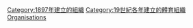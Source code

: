 {{Cat topic in year| topic=建立的體育組織| year=1897}}

[[Category:1897年建立的組織|Category:1897年建立的組織]]
[[Category:19世紀各年建立的體育組織|Category:19世紀各年建立的體育組織]]
[[Category:1897年體育|Organisations]]